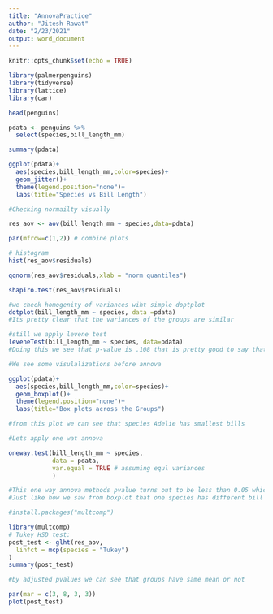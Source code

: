 ---
title: "AnnovaPractice"
author: "Jitesh Rawat"
date: "2/23/2021"
output: word_document
---

```{r setup, include=FALSE}
knitr::opts_chunk$set(echo = TRUE)
```

```{r}
library(palmerpenguins)
library(tidyverse)
library(lattice)
library(car)
```

```{r}
head(penguins)
```

```{r}
pdata <- penguins %>% 
  select(species,bill_length_mm)
```

```{r}
summary(pdata)
```

```{r}
ggplot(pdata)+
  aes(species,bill_length_mm,color=species)+
  geom_jitter()+
  theme(legend.position="none")+
  labs(title="Species vs Bill Length")
```
```{r}
#Checking normailty visually

res_aov <- aov(bill_length_mm ~ species,data=pdata)

par(mfrow=c(1,2)) # combine plots

# histogram
hist(res_aov$residuals)

qqnorm(res_aov$residuals,xlab = "norm quantiles")

```

```{r}
shapiro.test(res_aov$residuals)
```
```{r}
#we check homogenity of variances wiht simple doptplot
dotplot(bill_length_mm ~ species, data =pdata)
#Its pretty clear that the variances of the groups are similar
```
```{r}

#still we apply levene test 
leveneTest(bill_length_mm ~ species, data=pdata)
#Doing this we see that p-value is .108 that is pretty good to say that the test says we accept null hypothesis that is variances are constant in groups 

```
```{r}
#We see some visulalizations before annova

ggplot(pdata)+
  aes(species,bill_length_mm,color=species)+
  geom_boxplot()+
  theme(legend.position="none")+
  labs(title="Box plots across the Groups")

#from this plot we can see that species Adelie has smallest bills

```

```{r}
#Lets apply one wat annova

oneway.test(bill_length_mm ~ species,
            data = pdata,
            var.equal = TRUE # assuming equl variances
            )
```
```{r}
#This one way annova methods pvalue turns out to be less than 0.05 which means that the means are not equal
#Just like how we saw from boxplot that one species has different bill length from other species
```

```{r}
#install.packages("multcomp")

library(multcomp)
# Tukey HSD test:
post_test <- glht(res_aov,
  linfct = mcp(species = "Tukey")
)
summary(post_test)

```

```{r}
#by adjusted pvalues we can see that groups have same mean or not

par(mar = c(3, 8, 3, 3))
plot(post_test)
```

```{r}

```

